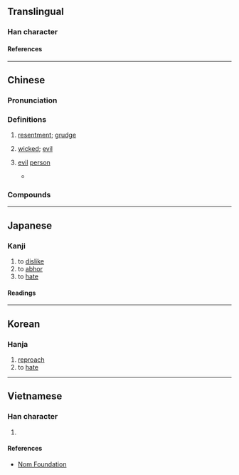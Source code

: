 {{character info}}
==Translingual==

===Han character===
{{Han char|rn=61|rad=心|as=12|sn=16|four=08334|canj=XYKP,YKP|ids=⿱敦心}}

====References====
{{Han ref|kx=0403.050|dkj=11226|dj=0743.100|hdz=42351.050|uh=619D}}

----

==Chinese==
{{zh-forms}}

===Pronunciation===
{{zh-pron
|m=duì
|m-s=
|dg=
|c=deoi6
|c-t=
|g=
|h=pfs=
|j=
|mb=
|md=
|mn=
|mn-t=
|w=
|x=
|mc=y
|oc=y
|cat=n,a
}}

===Definitions===
{{zh-hanzi}}

# {{zh-o}} [[resentment]]; [[grudge]]
# {{zh-o}} [[wicked]]; [[evil]]
# {{zh-o}} [[evil]] [[person]]
#* {{zh-x|大奸 巨憝 惡{è}貫滿盈 @^毛 匪 @^澤東 斃命 ^北平|Criminal Traitor Mao Bandit Tsetung Dies in Peiping|M-TW|ref='''1976''' September 10, in ''{{w|China Times}}''}}

===Compounds===
{{zh-der|元惡大憝|大憝}}

----

==Japanese==

===Kanji===
{{ja-kanji|grade=|rs=心12}}

# to [[dislike]]
# to [[abhor]]
# to [[hate]]

====Readings====
{{ja-readings
|on=たい, ずい, だい
|kun=うらむ
}}

----

==Korean==

===Hanja===
{{ko-hanja|hangeul=[[돈]]|eumhun=|rv=don|mr=ton|y=ton}}

# [[reproach]]
# to [[hate]]

----

==Vietnamese==

===Han character===
{{vi-readings|rs=心12|reading=đội}}

# {{rfdef|vi|sort=心12}}

====References====
* [http://nomfoundation.org/common/nom_details.php?codepoint=619d Nom Foundation]